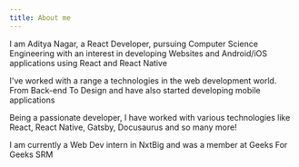 ---
title: About me
---

I am Aditya Nagar, a React Developer, pursuing Computer Science Engineering with an interest in developing Websites and Android/iOS applications using React and React Native

I've worked with a range a technologies in the web development world. From Back-end To Design and have also started developing mobile applications

Being a passionate developer, I have worked with various technologies like React, React Native, Gatsby, Docusaurus and so many more! 

I am currently a Web Dev intern in NxtBig and was a member at Geeks For Geeks SRM